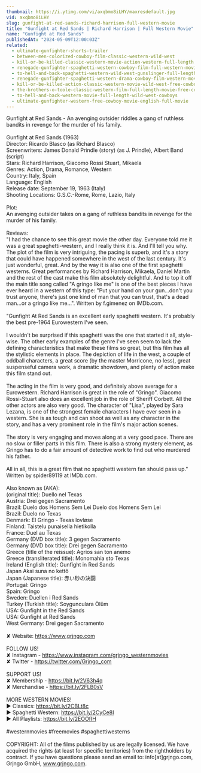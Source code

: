 ```yaml
---
thumbnail: https://i.ytimg.com/vi/axqbmo8iLHY/maxresdefault.jpg
vid: axqbmo8iLHY
slug: gunfight-at-red-sands-richard-harrison-full-western-movie
title: "Gunfight at Red Sands | Richard Harrison | Full Western Movie"
name: "Gunfight at Red Sands"
publishedAt: "2024-05-09T12:00:03Z"
related:
  - ultimate-gunfighter-shorts-trailer
  - between-men-colorized-cowboy-film-classic-western-wild-west
  - kill-or-be-killed-classic-western-movie-action-western-full-length
  - renegade-gunfighter-spaghetti-western-cowboy-film-full-western-movie
  - to-hell-and-back-spaghetti-western-wild-west-gunslinger-full-length-english
  - renegade-gunfighter-spaghetti-western-drama-cowboy-film-western-movie
  - kill-or-be-killed-action-classic-western-movie-wild-west-free-cowboy-film
  - the-brothers-o-toole-classic-western-film-full-length-movie-free-cowboy-movie-wild-west
  - to-hell-and-back-western-movie-full-length-wild-west-cowboys
  - ultimate-gunfighter-western-free-cowboy-movie-english-full-movie
---
```


Gunfight at Red Sands - An avenging outsider riddles a gang of ruthless bandits in revenge for the murder of his family.<br />
<br />
Gunfight at Red Sands (1963)<br />
Director: Ricardo Blasco (as Richard Blasco)<br />
Screenwriters: James Donald Prindle (story) (as J. Prindle), Albert Band (script)<br />
Stars: Richard Harrison, Giacomo Rossi Stuart, Mikaela<br />
Genres: Action, Drama, Romance, Western <br />
Country: Italy, Spain<br />
Language: English<br />
Release date: September 19, 1963 (Italy)<br />
Shooting Locations: G.S.C.-Rome, Rome, Lazio, Italy <br />
<br />
Plot:<br />
An avenging outsider takes on a gang of ruthless bandits in revenge for the murder of his family.<br />
<br />
Reviews:<br />
"I had the chance to see this great movie the other day. Everyone told me it was a great spaghetti-western, and I really think it is. And I'll tell you why. The plot of the film is very intriguing, the pacing is superb, and it's a story that could have happened somewhere in the west of the last century. It's just wonderful, great. And by the way it is also one of the first spaghetti westerns. Great performances by Richard Harrison, Mikaela, Daniel Martin and the rest of the cast make this film absolutely delightful. And to top it off the main title song called "A gringo like me" is one of the best pieces I have ever heard in a western of this type: "Put your hand on your gun...don't you trust anyone, there's just one kind of man that you can trust, that's a dead man...or a gringo like me...". Written by f.gimenez on IMDb.com.<br />
<br />
"Gunfight At Red Sands is an excellent early spaghetti western. It's probably the best pre-1964 Eurowestern I've seen.<br />
<br />
I wouldn't be surprised if this spaghetti was the one that started it all, style-wise. The other early examples of the genre I've seen seem to lack the defining characteristics that make these films so great, but this film has all the stylistic elements in place. The depiction of life in the west, a couple of oddball characters, a great score (by the master Morricone, no less), great suspenseful camera work, a dramatic showdown, and plenty of action make this film stand out.<br />
<br />
The acting in the film is very good, and definitely above average for a Eurowestern. Richard Harrison is great in the role of "Gringo". Giacomo Rossi-Stuart also does an excellent job in the role of Sheriff Corbett. All the other actors are also very good. The character of "Lisa", played by Sara Lezana, is one of the strongest female characters I have ever seen in a western. She is as tough and can shoot as well as any character in the story, and has a very prominent role in the film's major action scenes.<br />
<br />
The story is very engaging and moves along at a very good pace. There are no slow or filler parts in this film. There is also a strong mystery element, as Gringo has to do a fair amount of detective work to find out who murdered his father.<br />
<br />
All in all, this is a great film that no spaghetti western fan should pass up." Written by spider89119 at IMDb.com.<br />
<br />
Also known as (AKA):<br />
(original title): Duello nel Texas<br />
Austria: Drei gegen Sacramento<br />
Brazil: Duelo dos Homens Sem Lei Duelo dos Homens Sem Lei<br />
Brazil: Duelo no Texas<br />
Denmark: El Gringo - Texas lovløse<br />
Finland: Taistelu punaisella hietikolla<br />
France: Duel au Texas<br />
Germany (DVD box title): 3 gegen Sacramento<br />
Germany (DVD box title): Drei gegen Sacramento<br />
Greece (title of the reissue): Agrios san ton anemo<br />
Greece (transliterated title): Monomahia sto Texas<br />
Ireland (English title): Gunfight in Red Sands<br />
Japan Akai suna no kettô<br />
Japan (Japanese title): 赤い砂の決闘<br />
Portugal: Gringo<br />
Spain: Gringo<br />
Sweden: Duellen i Red Sands<br />
Turkey (Turkish title): Soygunculara Ölüm<br />
USA: Gunfight in the Red Sands<br />
USA: Gunfight at Red Sands<br />
West Germany: Drei gegen Sacramento<br />
<br />
✘ Website: https://www.grjngo.com<br />
<br />
FOLLOW US!<br />
✘ Instagram - https://www.instagram.com/grjngo_westernmovies<br />
✘ Twitter - https://twitter.com/Grjngo_com<br />
<br />
SUPPORT US!<br />
✘ Membership - https://bit.ly/2V63h4q<br />
✘ Merchandise - https://bit.ly/2FLB0sV<br />
<br />
MORE WESTERN MOVIES! <br />
► Classics: https://bit.ly/2CBLt8c <br />
► Spaghetti Western: https://bit.ly/2CyCe8I <br />
► All Playlists: https://bit.ly/2EOOfIH <br />
<br />
#westernmovies #freemovies #spaghettiwesterns<br />
<br />
COPYRIGHT: All of the films published by us are legally licensed. We have acquired the rights (at least for specific territories) from the rightholders by contract. If you have questions please send an email to: info[at]grjngo.com, Grjngo GmbH, www.grjngo.com.
